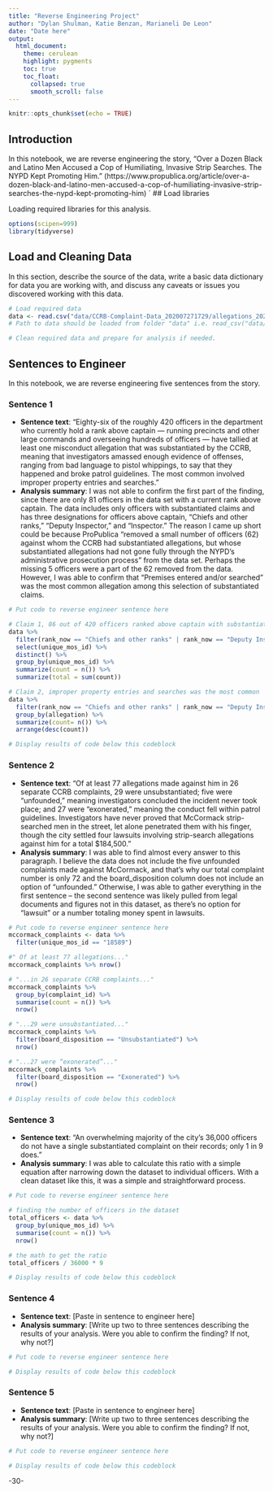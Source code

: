```yaml
---
title: "Reverse Engineering Project"
author: "Dylan Shulman, Katie Benzan, Marianeli De Leon"
date: "Date here"
output:
  html_document:
    theme: cerulean
    highlight: pygments
    toc: true
    toc_float:
      collapsed: true
      smooth_scroll: false
---
```


```r
knitr::opts_chunk$set(echo = TRUE)
```

## Introduction 

In this notebook, we are reverse engineering the story, "Over a Dozen Black and Latino Men Accused a Cop of Humiliating, Invasive Strip Searches. The NYPD Kept Promoting Him."
(https://www.propublica.org/article/over-a-dozen-black-and-latino-men-accused-a-cop-of-humiliating-invasive-strip-searches-the-nypd-kept-promoting-him)
`
## Load libraries

Loading required libraries for this analysis.

```r
options(scipen=999)
library(tidyverse)
```

## Load and Cleaning Data

In this section, describe the source of the data, write a basic data dictionary for data you are working with, and discuss any caveats or issues you discovered working with this data. 

```r
# Load required data
data <- read.csv("data/CCRB-Complaint-Data_202007271729/allegations_202007271729.csv")
# Path to data should be loaded from folder "data" i.e. read_csv("data/name_of_data.csv")

# Clean required data and prepare for analysis if needed. 
```

## Sentences to Engineer
In this notebook, we are reverse engineering five sentences from the story.

### Sentence 1

* **Sentence text**: 
"Eighty-six of the roughly 420 officers in the department who currently hold a rank above captain — running precincts and other large commands and overseeing hundreds of officers — have tallied at least one misconduct allegation that was substantiated by the CCRB, meaning that investigators amassed enough evidence of offenses, ranging from bad language to pistol whippings, to say that they happened and broke patrol guidelines. The most common involved improper property entries and searches."
* **Analysis summary**: 
I was not able to confirm the first part of the finding, since there are only 81 officers in the data set with a current rank above captain. The data includes only officers with substantiated claims and has three designations for officers above captain, "Chiefs and other ranks," "Deputy Inspector," and "Inspector." The reason I came up short could be because ProPublica "removed a small number of officers (62) against whom the CCRB had substantiated allegations, but whose substantiated allegations had not gone fully through the NYPD’s administrative prosecution process" from the data set. Perhaps the missing 5 officers were a part of the 62 removed from the data. However, I was able to confirm that "Premises entered and/or searched" was the most common allegation among this selection of substantiated claims. 

```r
# Put code to reverse engineer sentence here

# Claim 1, 86 out of 420 officers ranked above captain with substantiated complaints
data %>% 
  filter(rank_now == "Chiefs and other ranks" | rank_now == "Deputy Inspector" | rank_now == "Inspector") %>% 
  select(unique_mos_id) %>% 
  distinct() %>% 
  group_by(unique_mos_id) %>% 
  summarize(count = n()) %>% 
  summarize(total = sum(count))

# Claim 2, improper property entries and searches was the most common
data %>% 
  filter(rank_now == "Chiefs and other ranks" | rank_now == "Deputy Inspector" | rank_now == "Inspector" & str_detect(board_disposition, "^Subs")) %>% 
  group_by(allegation) %>% 
  summarize(count= n()) %>% 
  arrange(desc(count))

# Display results of code below this codeblock
```

### Sentence 2

* **Sentence text**: "Of at least 77 allegations made against him in 26 separate CCRB complaints, 29 were unsubstantiated; five were “unfounded,” meaning investigators concluded the incident never took place; and 27 were “exonerated,” meaning the conduct fell within patrol guidelines. Investigators have never proved that McCormack strip-searched men in the street, let alone penetrated them with his finger, though the city settled four lawsuits involving strip-search allegations against him for a total $184,500."
* **Analysis summary**: I was able to find almost every answer to this paragraph. I believe the data does not include the five unfounded complaints made against McCormack, and that's why our total complaint number is only 72 and the board_disposition column does not include an option of "unfounded." Otherwise, I was able to gather everything in the first sentence -- the second sentence was likely pulled from legal documents and figures not in this dataset, as there's no option for "lawsuit" or a number totaling money spent in lawsuits.  

```r
# Put code to reverse engineer sentence here
mccormack_complaints <- data %>% 
  filter(unique_mos_id == "18589")

#" Of at least 77 allegations..."
mccormack_complaints %>% nrow()

# "...in 26 separate CCRB complaints..."
mccormack_complaints %>% 
  group_by(complaint_id) %>% 
  summarise(count = n()) %>% 
  nrow()

# "...29 were unsubstantiated..."
mccormack_complaints %>% 
  filter(board_disposition == "Unsubstantiated") %>% 
  nrow()

# "...27 were “exonerated”..."
mccormack_complaints %>% 
  filter(board_disposition == "Exonerated") %>% 
  nrow()

# Display results of code below this codeblock
```

### Sentence 3

* **Sentence text**: “An overwhelming majority of the city’s 36,000 officers do not have a single substantiated complaint on their records; only 1 in 9 does.”
* **Analysis summary**: I was able to calculate this ratio with a simple equation after narrowing down the dataset to individual officers. With a clean dataset like this, it was a simple and straightforward process. 

```r
# Put code to reverse engineer sentence here

# finding the number of officers in the dataset 
total_officers <- data %>% 
  group_by(unique_mos_id) %>% 
  summarise(count = n()) %>% 
  nrow()

# the math to get the ratio 
total_officers / 36000 * 9

# Display results of code below this codeblock
```

### Sentence 4

* **Sentence text**: [Paste in sentence to engineer here]
* **Analysis summary**: [Write up two to three sentences describing the results of your analysis.  Were you able to confirm the finding? If not, why not?]

```r
# Put code to reverse engineer sentence here

# Display results of code below this codeblock

```

### Sentence 5

* **Sentence text**: [Paste in sentence to engineer here]
* **Analysis summary**: [Write up two to three sentences describing the results of your analysis.  Were you able to confirm the finding? If not, why not?]

```r
# Put code to reverse engineer sentence here

# Display results of code below this codeblock

```

-30-